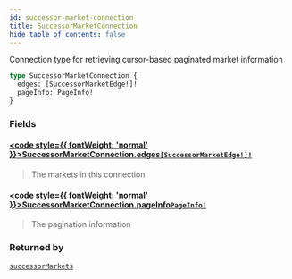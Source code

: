```yaml
---
id: successor-market-connection
title: SuccessorMarketConnection
hide_table_of_contents: false
---
```








Connection type for retrieving cursor-based paginated market information

```graphql
type SuccessorMarketConnection {
  edges: [SuccessorMarketEdge!]!
  pageInfo: PageInfo!
}
```


### Fields

#### [<code style={{ fontWeight: 'normal' }}>SuccessorMarketConnection.<b>edges</b></code>](#)<Bullet />[`[SuccessorMarketEdge!]!`](/mainnet/api/graphql/objects/successor-market-edge) <Badge class="secondary" text="non-null"/> <Badge class="secondary" text="object"/>
> The markets in this connection
> 

#### [<code style={{ fontWeight: 'normal' }}>SuccessorMarketConnection.<b>pageInfo</b></code>](#)<Bullet />[`PageInfo!`](/mainnet/api/graphql/objects/page-info) <Badge class="secondary" text="non-null"/> <Badge class="secondary" text="object"/>
> The pagination information
> 



### Returned by

[`successorMarkets`](/mainnet/api/graphql/queries/successor-markets)  <Badge class="secondary" text="query"/>



